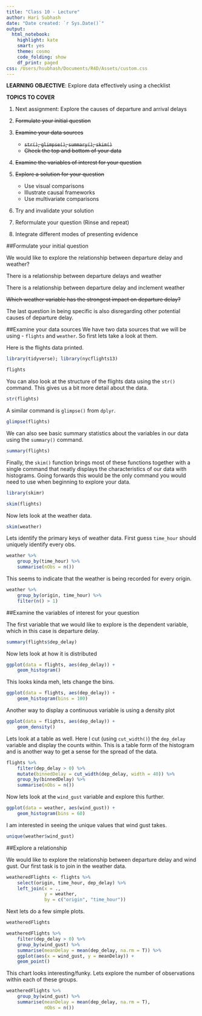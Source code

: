 ```yaml
---
title: "Class 10 - Lecture"
author: Hari Subhash
date: "Date created: `r Sys.Date()`"
output:
  html_notebook:
    highlight: kate
    smart: yes
    theme: cosmo
    code_folding: show
    df_print: paged
css: /Users/hsubhash/Documents/R4D/Assets/custom.css
---
```

**LEARNING OBJECTIVE**: Explore data effectively using a checklist

**TOPICS TO COVER**

1. Next assignment: Explore the causes of departure and arrival delays

2. ~~Formulate your initial question~~
3. ~~Examine your data sources~~
    + ~~`str()`, `glimpse()`, `summary()`, `skim()`~~
    + ~~Check the top and bottom of your data~~
3. ~~Examine the variables of interest for your question~~
4. ~~Explore a solution for your question~~
    + Use visual comparisons
    + Illustrate causal frameworks
    + Use multivariate comparisons
5. Try and invalidate your solution
6. Reformulate your question (Rinse and repeat)
7. Integrate different modes of presenting evidence

##Formulate your initial question

We would like to explore the relationship between departure delay and weather?

There is a relationship between departure delays and weather

There is a relationship between departure delay and inclement weather

~~Which weather variable has the strongest impact on departure delay?~~

The last question in being specific is also disregarding other potential causes of departure delay.

##Examine your data sources
We have two data sources that we will be using - `flights` and `weather`. So first lets take a look at them.

Here is the flights data printed.
```r
library(tidyverse); library(nycflights13)

flights
```

You can also look at the structure of the flights data using the `str()` command. This gives us a bit more detail about the data.
```r
str(flights)
```

A similar command is `glimpse()` from `dplyr`.
```r
glimpse(flights)
```

We can also see basic summary statistics about the variables in our data using the `summary()` command.
```r
summary(flights)
```
Finally, the `skim()` function brings most of these functions together with a single command that neatly displays the characteristics of our data with histograms. Going forwards this would be the only command you would need to use when beginning to explore your data.
```r
library(skimr)

skim(flights)
```

Now lets look at the weather data.
```r
skim(weather)
```

Lets identify the primary keys of weather data. First guess `time_hour` should uniquely identify every obs.
```r
weather %>% 
    group_by(time_hour) %>%
    summarise(nObs = n())
```
This seems to indicate that the weather is being recorded for every origin.
```r
weather %>% 
    group_by(origin, time_hour) %>% 
    filter(n() > 1)
```

##Examine the variables of interest for your question

The first variable that we would like to explore is the dependent variable, which in this case is departure delay.
```r
summary(flights$dep_delay)
```

Now lets look at how it is distributed
```r
ggplot(data = flights, aes(dep_delay)) +
    geom_histogram()
```
This looks kinda meh, lets change the bins.

```r
ggplot(data = flights, aes(dep_delay)) +
    geom_histogram(bins = 100)
```
Another way to display a continuous variable is using a density plot
```r
ggplot(data = flights, aes(dep_delay)) +
    geom_density()
```

Lets look at a table as well. Here I cut (using `cut_width()`) the `dep_delay` variable and display the counts within. This is a table form of the histogram and is another way to get a sense for the spread of the data.
```r
flights %>% 
    filter(dep_delay > 0) %>% 
    mutate(binnedDelay = cut_width(dep_delay, width = 40)) %>% 
    group_by(binnedDelay) %>% 
    summarise(nObs = n())
```

Now lets look at the `wind_gust` variable and explore this further.
```r
ggplot(data = weather, aes(wind_gust)) +
    geom_histogram(bins = 60)
```

I am interested in seeing the unique values that wind gust takes.
```r
unique(weather$wind_gust)
```

##Explore a relationship

We would like to explore the relationship between departure delay and wind gust. Our first task is to join in the weather data.

```r
weatheredFlights <- flights %>% 
    select(origin, time_hour, dep_delay) %>% 
    left_join(x = ., 
              y = weather, 
              by = c("origin", "time_hour"))
```

Next lets do a few simple plots.

```r
weatheredFlights
```

```r
weatheredFlights %>% 
    filter(dep_delay > 0) %>% 
    group_by(wind_gust) %>% 
    summarise(meanDelay = mean(dep_delay, na.rm = T)) %>% 
    ggplot(aes(x = wind_gust, y = meanDelay)) +
    geom_point()
```

This chart looks interesting/funky. Lets explore the number of observations within each of these groups.

```r
weatheredFlights %>% 
    group_by(wind_gust) %>% 
    summarise(meanDelay = mean(dep_delay, na.rm = T),
              nObs = n())
```

















